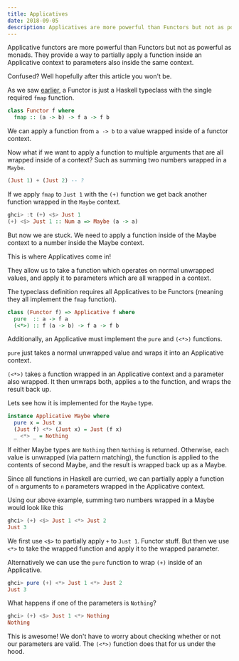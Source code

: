 ```yaml
---
title: Applicatives
date: 2018-09-05
description: Applicatives are more powerful than Functors but not as powerful as monads. They provide a way to partially apply a function inside an Applicative context to parameters also inside the same context.
---
```


Applicative functors are more powerful than Functors but not as powerful as
monads. They provide a way to partially apply a function inside an Applicative
context to parameters also inside the same context.

Confused? Well hopefully after this article you won't be.

As we saw [earlier](/posts/functors), a Functor is just a Haskell typeclass with the
single required `fmap` function.

```haskell
class Functor f where
  fmap :: (a -> b) -> f a -> f b
```

We can apply a function from `a -> b` to a value wrapped inside of a functor
context.

Now what if we want to apply a function to multiple arguments that are all
wrapped inside of a context? Such as summing two numbers wrapped in a `Maybe`.

```haskell
(Just 1) + (Just 2) -- ?
```

If we apply `fmap` to `Just 1` with the `(+)` function we get back another
function wrapped in the `Maybe` context.

```haskell
ghci> :t (+) <$> Just 1
(+) <$> Just 1 :: Num a => Maybe (a -> a)
```

But now we are stuck. We need to apply a function inside of the Maybe context to
a number inside the Maybe context.

This is where Applicatives come in!

They allow us to take a function which operates on <span
class="underline">normal</span> unwrapped values, and apply it to parameters
which are all wrapped in a context.

The typeclass definition requires all Applicatives to be Functors (meaning they
all implement the `fmap` function).

```haskell
class (Functor f) => Applicative f where
  pure  :: a -> f a
  (<*>) :: f (a -> b) -> f a -> f b
```

Additionally, an Applicative must implement the `pure` and `(<*>)` functions.

`pure` just takes a normal unwrapped value and wraps it into an Applicative
context.

`(<*>)` takes a function wrapped in an Applicative context and a parameter also
wrapped. It then unwraps both, applies `a` to the function, and wraps the result
back up.

Lets see how it is implemented for the `Maybe` type.

```haskell
instance Applicative Maybe where
  pure x = Just x
  (Just f) <*> (Just x) = Just (f x)
  _ <*> _ = Nothing
```

If either Maybe types are `Nothing` then `Nothing` is returned. Otherwise, each
value is unwrapped (via pattern matching), the function is applied to the
contents of second Maybe, and the result is wrapped back up as a Maybe.

Since all functions in Haskell are curried, we can partially apply a function of
`n` arguments to `n` parameters wrapped in the Applicative context.

Using our above example, summing two numbers wrapped in a Maybe would look like
this

```haskell
ghci> (+) <$> Just 1 <*> Just 2
Just 3
```

We first use `<$>` to partially apply `+` to `Just 1`. Functor stuff. But then
we use `<*>` to take the wrapped function and apply it to the wrapped parameter.

Alternatively we can use the `pure` function to wrap `(+)` inside of an
Applicative.

```haskell
ghci> pure (+) <*> Just 1 <*> Just 2
Just 3
```

What happens if one of the parameters is `Nothing`?

```haskell
ghci> (+) <$> Just 1 <*> Nothing
Nothing
```

This is awesome! We don't have to worry about checking whether or not our
parameters are valid. The `(<*>)` function does that for us under the hood.
